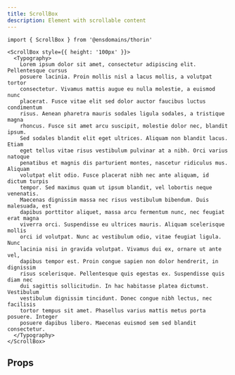 ```yaml
---
title: ScrollBox
description: Element with scrollable content
---
```


```tsx
import { ScrollBox } from '@ensdomains/thorin'
```

```tsx expand=true live=true
<ScrollBox style={{ height: '100px' }}>
  <Typography>
    Lorem ipsum dolor sit amet, consectetur adipiscing elit. Pellentesque cursus
    posuere lacinia. Proin mollis nisl a lacus mollis, a volutpat tortor
    consectetur. Vivamus mattis augue eu nulla molestie, a euismod nunc
    placerat. Fusce vitae elit sed dolor auctor faucibus luctus condimentum
    risus. Aenean pharetra mauris sodales ligula sodales, a tristique magna
    rhoncus. Fusce sit amet arcu suscipit, molestie dolor nec, blandit ipsum.
    Sed sodales blandit elit eget ultrices. Aliquam non blandit lacus. Etiam
    eget tellus vitae risus vestibulum pulvinar at a nibh. Orci varius natoque
    penatibus et magnis dis parturient montes, nascetur ridiculus mus. Aliquam
    volutpat elit odio. Fusce placerat nibh nec ante aliquam, id dictum turpis
    tempor. Sed maximus quam ut ipsum blandit, vel lobortis neque venenatis.
    Maecenas dignissim massa nec risus vestibulum bibendum. Duis malesuada, est
    dapibus porttitor aliquet, massa arcu fermentum nunc, nec feugiat erat magna
    viverra orci. Suspendisse eu ultrices mauris. Aliquam scelerisque mollis
    orci id volutpat. Nunc ac vestibulum odio, vitae feugiat ligula. Nunc
    lacinia nisi in gravida volutpat. Vivamus dui ex, ornare ut ante vel,
    dapibus tempor est. Proin congue sapien non dolor hendrerit, in dignissim
    risus scelerisque. Pellentesque quis egestas ex. Suspendisse quis diam nec
    dui sagittis sollicitudin. In hac habitasse platea dictumst. Vestibulum
    vestibulum dignissim tincidunt. Donec congue nibh lectus, nec facilisis
    tortor tempus sit amet. Phasellus varius mattis metus porta posuere. Integer
    posuere dapibus libero. Maecenas euismod sem sed blandit consectetur.
  </Typography>
</ScrollBox>
```

## Props

<PropsTable sourceLink={sourceLink} types={types} />
